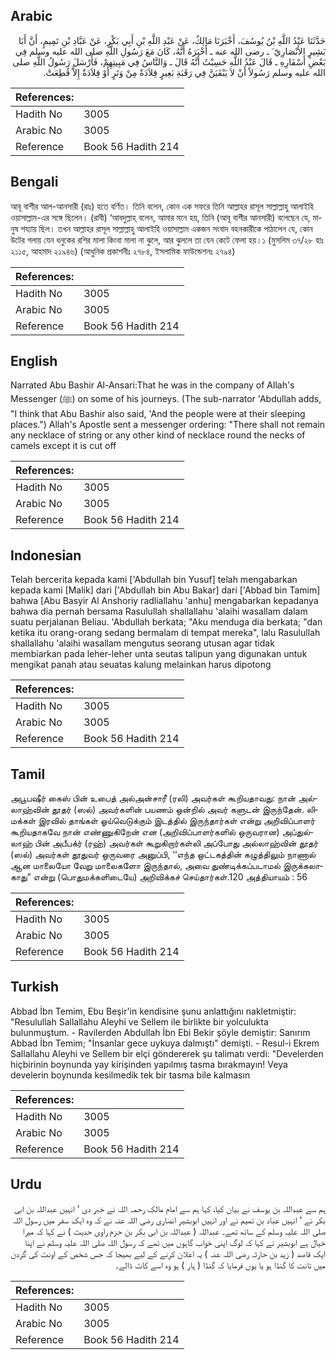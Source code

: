 ## Arabic


<div dir="rtl" lang="ar" style={{fontSize:'larger',backgroundColor:'#f8f9fa',padding:20}}>
حَدَّثَنَا عَبْدُ اللَّهِ بْنُ يُوسُفَ، أَخْبَرَنَا مَالِكٌ، عَنْ عَبْدِ اللَّهِ بْنِ أَبِي بَكْرٍ، عَنْ عَبَّادِ بْنِ تَمِيمٍ، أَنَّ أَبَا بَشِيرٍ الأَنْصَارِيّ َ ـ رضى الله عنه ـ أَخْبَرَهُ أَنَّهُ، كَانَ مَعَ رَسُولِ اللَّهِ صلى الله عليه وسلم فِي بَعْضِ أَسْفَارِهِ ـ قَالَ عَبْدُ اللَّهِ حَسِبْتُ أَنَّهُ قَالَ ـ وَالنَّاسُ فِي مَبِيتِهِمْ، فَأَرْسَلَ رَسُولُ اللَّهِ صلى الله عليه وسلم رَسُولاً أَنْ لاَ يَبْقَيَنَّ فِي رَقَبَةِ بَعِيرٍ قِلاَدَةٌ مِنْ وَتَرٍ أَوْ قِلاَدَةٌ إِلاَّ قُطِعَتْ‏.‏
</div>
<div style={{backgroundColor:'#f8f9fa',padding:20, marginBottom: 10}}><table> <thead> <tr> <th>References:</th> <th></th> </tr> </thead> <tbody><tr><td>Hadith No</td><td>3005</td></tr><tr><td>Arabic No</td><td>3005</td></tr><tr><td>Reference</td><td>Book 56 Hadith 214</td></tr></tbody></table></div>

## Bengali


<div dir="ltr" lang="bn" style={{fontSize:'larger',backgroundColor:'#f8f9fa',padding:20}}>
আবূ বাশীর আল-আনসারী (রাঃ) হতে বর্ণিত। তিনি বলেন, কোন এক সফরে তিনি আল্লাহর রাসূল সাল্লাল্লাহু আলাইহি ওয়াসাল্লাম-এর সঙ্গে ছিলেন। (রাবী) ‘আবদুল্লাহ্ বলেন, আমার মনে হয়, তিনি (আবূ বাশীর আনসারী) বলেছেন যে, মানুষ শয্যায় ছিল। তখন আল্লাহর রাসূল সাল্লাল্লাহু আলাইহি ওয়াসাল্লাম একজন সংবাদ বহনকারীকে পাঠালেন যে, কোন উটের গলায় যেন ধনুকের রশির মালা কিংবা মালা না ঝুলে, আর ঝুললে তা যেন কেটে ফেলা হয়।১ (মুসলিম ৩৭/২৮ হাঃ ২১১৫, আহমাদ ২১৯৪৬) (আধুনিক প্রকাশনীঃ ২৭৮৪, ইসলামিক ফাউন্ডেশনঃ ২৭৯৪)
</div>
<div style={{backgroundColor:'#f8f9fa',padding:20, marginBottom: 10}}><table> <thead> <tr> <th>References:</th> <th></th> </tr> </thead> <tbody><tr><td>Hadith No</td><td>3005</td></tr><tr><td>Arabic No</td><td>3005</td></tr><tr><td>Reference</td><td>Book 56 Hadith 214</td></tr></tbody></table></div>

## English


<div dir="ltr" lang="en" style={{fontSize:'larger',backgroundColor:'#f8f9fa',padding:20}}>
Narrated Abu Bashir Al-Ansari:That he was in the company of Allah's Messenger (ﷺ) on some of his journeys. (The sub-narrator 'Abdullah adds, "I think that Abu Bashir also said, 'And the people were at their sleeping places.") Allah's Apostle sent a messenger ordering: "There shall not remain any necklace of string or any other kind of necklace round the necks of camels except it is cut off
</div>
<div style={{backgroundColor:'#f8f9fa',padding:20, marginBottom: 10}}><table> <thead> <tr> <th>References:</th> <th></th> </tr> </thead> <tbody><tr><td>Hadith No</td><td>3005</td></tr><tr><td>Arabic No</td><td>3005</td></tr><tr><td>Reference</td><td>Book 56 Hadith 214</td></tr></tbody></table></div>

## Indonesian


<div dir="ltr" lang="id" style={{fontSize:'larger',backgroundColor:'#f8f9fa',padding:20}}>
Telah bercerita kepada kami ['Abdullah bin Yusuf] telah mengabarkan kepada kami [Malik] dari ['Abdullah bin Abu Bakar] dari ['Abbad bin Tamim] bahwa [Abu Basyir Al Anshoriy radliallahu 'anhu] mengabarkan kepadanya bahwa dia pernah bersama Rasulullah shallallahu 'alaihi wasallam dalam suatu perjalanan Beliau. 'Abdullah berkata; "Aku menduga dia berkata; "dan ketika itu orang-orang sedang bermalam di tempat mereka", lalu Rasulullah shallallahu 'alaihi wasallam mengutus seorang utusan agar tidak membiarkan pada leher-leher unta seutas talipun yang digunakan untuk mengikat panah atau seuatas kalung melainkan harus dipotong
</div>
<div style={{backgroundColor:'#f8f9fa',padding:20, marginBottom: 10}}><table> <thead> <tr> <th>References:</th> <th></th> </tr> </thead> <tbody><tr><td>Hadith No</td><td>3005</td></tr><tr><td>Arabic No</td><td>3005</td></tr><tr><td>Reference</td><td>Book 56 Hadith 214</td></tr></tbody></table></div>

## Tamil


<div dir="ltr" lang="ta" style={{fontSize:'larger',backgroundColor:'#f8f9fa',padding:20}}>
அபூபஷீர் கைஸ் பின் உபைத் அல்அன்சாரீ (ரலி) அவர்கள் கூறியதாவது: நான் அல்லாஹ்வின் தூதர் (ஸல்) அவர்களின் பயணம் ஒன்றில் அவர் களுடன் இருந்தேன். லிமக்கள் இரவில் தாங்கள் ஓய்வெடுக்கும் இடத்தில் இருந்தார்கள் என்று அறிவிப்பாளர் கூறியதாகவே நான் எண்ணுகிறேன் என (அறிவிப்பாளர்களில் ஒருவரான) அப்துல்லாஹ் பின் அபீபக்ர் (ரஹ்) அவர்கள் கூறுகிறார்கள்லி அப்போது அல்லாஹ்வின் தூதர் (ஸல்) அவர்கள் தூதுவர் ஒருவரை அனுப்பி, ‘‘எந்த ஒட்டகத்தின் கழுத்திலும் நாணால் ஆன மாலையோ வேறு மாலைகளோ இருந்தால், அவை துண்டிக்கப்படாமல் இருக்கலாகாது” என்று (பொதுமக்களிடையே) அறிவிக்கச் செய்தார்கள்.120 அத்தியாயம் : 56
</div>
<div style={{backgroundColor:'#f8f9fa',padding:20, marginBottom: 10}}><table> <thead> <tr> <th>References:</th> <th></th> </tr> </thead> <tbody><tr><td>Hadith No</td><td>3005</td></tr><tr><td>Arabic No</td><td>3005</td></tr><tr><td>Reference</td><td>Book 56 Hadith 214</td></tr></tbody></table></div>

## Turkish


<div dir="ltr" lang="tr" style={{fontSize:'larger',backgroundColor:'#f8f9fa',padding:20}}>
Abbad İbn Temim, Ebu Beşir'in kendisine şunu anlattığını nakletmiştir: "Resulullah Sallallahu Aleyhi ve Sellem ile birlikte bir yolculukta bulunmuştum. - Ravilerden Abdullah İbn Ebi Bekir şöyle demiştir: Sanırım Abbad İbn Temim; "İnsanlar gece uykuya dalmıştı" demişti. - Resul-i Ekrem Sallallahu Aleyhi ve Sellem bir elçi göndererek şu talimatı verdi: "Develerden hiçbirinin boynunda yay kirişinden yapılmış tasma bırakmayın! Veya develerin boynunda kesilmedik tek bir tasma bile kalmasın
</div>
<div style={{backgroundColor:'#f8f9fa',padding:20, marginBottom: 10}}><table> <thead> <tr> <th>References:</th> <th></th> </tr> </thead> <tbody><tr><td>Hadith No</td><td>3005</td></tr><tr><td>Arabic No</td><td>3005</td></tr><tr><td>Reference</td><td>Book 56 Hadith 214</td></tr></tbody></table></div>

## Urdu


<div dir="rtl" lang="ur" style={{fontSize:'larger',backgroundColor:'#f8f9fa',padding:20}}>
ہم سے عبداللہ بن یوسف نے بیان کیا، کہا ہم سے امام مالک رحمہ اللہ نے خبر دی ‘ انہیں عبداللہ بن ابی بکر نے ‘ انہیں عباد بن تمیم نے اور انہیں ابوبشیر انصاری رضی اللہ عنہ نے کہ وہ ایک سفر میں رسول اللہ صلی اللہ علیہ وسلم کے ساتھ تھے۔ عبداللہ ( عبداللہ بن ابی بکر بن حزم راوی حدیث ) نے کہا کہ میرا خیال ہے ابوبشیر نے کہا کہ لوگ اپنی خواب گاہوں میں تھے کہ رسول اللہ صلی اللہ علیہ وسلم نے اپنا ایک قاصد ( زید بن حارثہ رضی اللہ عنہ ) یہ اعلان کرنے کے لیے بھیجا کہ جس شخص کے اونٹ کی گردن میں تانت کا گنڈا ہو یا یوں فرمایا کہ گنڈا ( ہار ) ہو وہ اسے کاٹ ڈالے۔
</div>
<div style={{backgroundColor:'#f8f9fa',padding:20, marginBottom: 10}}><table> <thead> <tr> <th>References:</th> <th></th> </tr> </thead> <tbody><tr><td>Hadith No</td><td>3005</td></tr><tr><td>Arabic No</td><td>3005</td></tr><tr><td>Reference</td><td>Book 56 Hadith 214</td></tr></tbody></table></div>